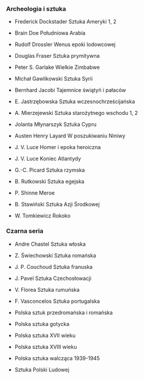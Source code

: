 ### Archeologia i sztuka

* Frederick Dockstader Sztuka Ameryki 1, 2

* Brain Doe Południowa Arabia

* Rudolf Drossler Wenus epoki lodowcowej

* Douglas Fraser Sztuka prymitywna

* Peter S. Garlake Wielkie Zimbabwe

* Michał Gawlikowski Sztuka Syrii

* Bernhard Jacobi Tajemnice świątyń i pałaców

* E. Jastrzębowska Sztuka wczesnochrześcijańska

* A. Mierzejewski Sztuka starożytnego wschodu 1, 2

* Jolanta Młynarszyk Sztuka Cypru

* Austen Henry Layard W poszukiwaniu Niniwy

* J. V. Luce Homer i epoka heroiczna

* J. V. Luce Koniec Atlantydy

* G.-C. Picard Sztuka rzymska

* B. Rutkowski Sztuka egejska

* P. Shinne Meroe

* B. Stawiński Sztuka Azji Środkowej

* W. Tomkiewicz Rokoko

### Czarna seria

* Andre Chastel Sztuka włoska

* Z. Świechowski Sztuka romańska

* J. P. Couchoud Sztuka franuska

* J. Pavel Sztuka Czechosłowacji

* V. Florea Sztuka rumuńska

* F. Vasconcelos Sztuka portugalska

* Polska sztuk przedromańska i romańska

* Polska sztuka gotycka

* Polska sztuka XVII wieku

* Polska sztuka XVIII wieku

* Polska sztuka walcząca 1939-1945

* Sztuka Polski Ludowej
